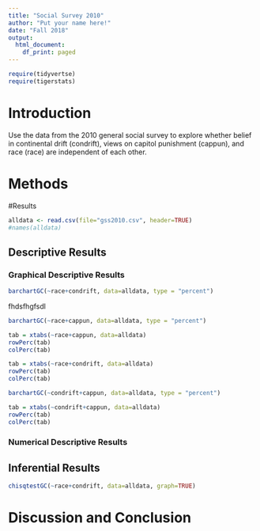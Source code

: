 ---
title: "Social Survey 2010"
author: "Put your name here!"
date: "Fall 2018"
output:
  html_document:
    df_print: paged
---

```{r include=FALSE,echo=FALSE}
require(tidyvertse)
require(tigerstats)

```

# Introduction

<!--In this section you explain what you are trying to show.  Where did the data come from?  What is the research or other question you are trying to answer?!-->

Use the data from the 2010 general social survey to explore whether belief in continental drift (condrift), views on capitol punishment (cappun), and race (race) are independent of each other.

# Methods

<!--Decide on your methods:  use "variable analysis" or other appropriate descriptors.  Make sure to choose at least one graphical method and at least one numerical method.!-->

#Results

<!--Divide this section into two sub-sections:  One for your descriptive  results and one for your inferential results.!-->

```{r}
alldata <- read.csv(file="gss2010.csv", header=TRUE)
#names(alldata)
```


## Descriptive Results

### Graphical Descriptive Results

<!--Graphical results here.  Make sure to show your code.  Provide appropriate labels for axes, giving units if possible, and provide a good title for the graph, too.  Use the graphical results to describe the patterns if any that exist in the data as focused toward the research question!-->

```{r}
barchartGC(~race+condrift, data=alldata, type = "percent") 
```
fhdsfhgfsdl

```{r}
barchartGC(~race+cappun, data=alldata, type = "percent") 
```

```{r}
tab = xtabs(~race+cappun, data=alldata)
rowPerc(tab)
colPerc(tab)
```


```{r}
tab = xtabs(~race+condrift, data=alldata)
rowPerc(tab)
colPerc(tab)
```

```{r}
barchartGC(~condrift+cappun, data=alldata, type = "percent") 
```
 
```{r}
tab = xtabs(~condrift+cappun, data=alldata)
rowPerc(tab)
colPerc(tab) 
```
 
### Numerical Descriptive Results

<!--Numerical results go here. Use the numerical results to describe the patterns if any that exist in the data as focused toward the research question!-->


## Inferential Results

<!--State hypothesis clearly.  Make sure your discussion of the inferential test covers all the aspects that the test output produces, such as test statistic, p-value etc.  Make a decision about the null hypothesis, explain the assumptions on which the selected test/procedure was based, and why the chosen procedure satisfys the assumptions and is appropriate to answer the research question!-->

```{r}
chisqtestGC(~race+condrift, data=alldata, graph=TRUE)
```


# Discussion and Conclusion

<!--Discussion and conclusion here.  If you found a relationship be sure to consider whether the relationship occurs because one of the variavbles causes the other, or whether they perhasps are related for some other reason.  Watch the chapter 6 videos from the GeorgeTown videos collection.!-->
